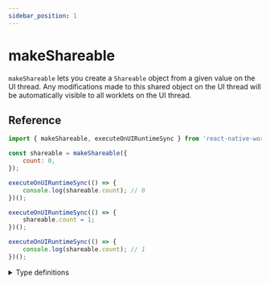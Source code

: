 ```yaml
---
sidebar_position: 1
---
```


# makeShareable

<DeprecatedBanner />

`makeShareable` lets you create a `Shareable` object from a given value on the UI thread.
Any modifications made to this shared object on the UI thread will be automatically visible to all worklets on the UI thread.


## Reference

```javascript
import { makeShareable, executeOnUIRuntimeSync } from 'react-native-worklets';

const shareable = makeShareable({
    count: 0,
});

executeOnUIRuntimeSync(() => {
    console.log(shareable.count); // 0
})();

executeOnUIRuntimeSync(() => {
    shareable.count = 1;
})();

executeOnUIRuntimeSync(() => {
    console.log(shareable.count); // 1
})();
```


<details>
<summary>Type definitions</summary>

```typescript
function makeShareable<T extends object>(value: T): T
```
</details>